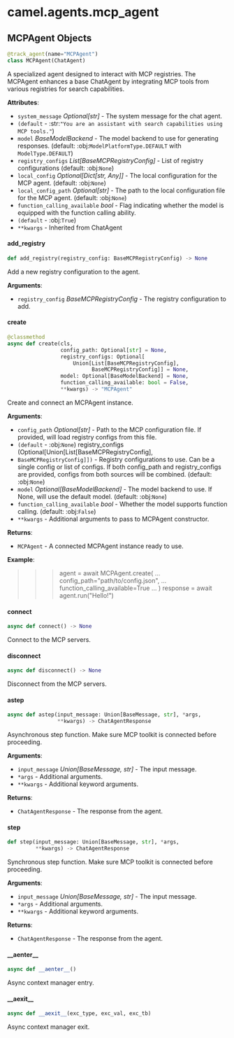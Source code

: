 <a id="camel.agents.mcp_agent"></a>

# camel.agents.mcp\_agent

<a id="camel.agents.mcp_agent.MCPAgent"></a>

## MCPAgent Objects

```python
@track_agent(name="MCPAgent")
class MCPAgent(ChatAgent)
```

A specialized agent designed to interact with MCP registries.
The MCPAgent enhances a base ChatAgent by integrating MCP tools from
various registries for search capabilities.

**Attributes**:

- `system_message` _Optional[str]_ - The system message for the chat agent.
- `(default` - :str:`"You are an assistant with search capabilities
  using MCP tools."`)
- `model` _BaseModelBackend_ - The model backend to use for generating
  responses. (default: :obj:`ModelPlatformType.DEFAULT` with
  `ModelType.DEFAULT`)
- `registry_configs` _List[BaseMCPRegistryConfig]_ - List of registry
  configurations (default: :obj:`None`)
- `local_config` _Optional[Dict[str, Any]]_ - The local configuration for
  the MCP agent. (default: :obj:`None`)
- `local_config_path` _Optional[str]_ - The path to the local configuration
  file for the MCP agent. (default: :obj:`None`)
- `function_calling_available` _bool_ - Flag indicating whether the
  model is equipped with the function calling ability.
- `(default` - :obj:`True`)
- `**kwargs` - Inherited from ChatAgent

<a id="camel.agents.mcp_agent.MCPAgent.add_registry"></a>

#### add\_registry

```python
def add_registry(registry_config: BaseMCPRegistryConfig) -> None
```

Add a new registry configuration to the agent.

**Arguments**:

- `registry_config` _BaseMCPRegistryConfig_ - The registry
  configuration to add.

<a id="camel.agents.mcp_agent.MCPAgent.create"></a>

#### create

```python
@classmethod
async def create(cls,
                 config_path: Optional[str] = None,
                 registry_configs: Optional[
                     Union[List[BaseMCPRegistryConfig],
                           BaseMCPRegistryConfig]] = None,
                 model: Optional[BaseModelBackend] = None,
                 function_calling_available: bool = False,
                 **kwargs) -> "MCPAgent"
```

Create and connect an MCPAgent instance.

**Arguments**:

- `config_path` _Optional[str]_ - Path to the MCP configuration file.
  If provided, will load registry configs from this file.
- `(default` - :obj:`None`)
  registry_configs (Optional[Union[List[BaseMCPRegistryConfig],
- `BaseMCPRegistryConfig]])` - Registry configurations to use.
  Can be a single config or list of configs. If both config_path
  and registry_configs are provided, configs from both sources
  will be combined. (default: :obj:`None`)
- `model` _Optional[BaseModelBackend]_ - The model backend to use.
  If None, will use the default model. (default: :obj:`None`)
- `function_calling_available` _bool_ - Whether the model supports
  function calling. (default: :obj:`False`)
- `**kwargs` - Additional arguments to pass to MCPAgent constructor.
  

**Returns**:

- `MCPAgent` - A connected MCPAgent instance ready to use.
  

**Example**:

  >>> agent = await MCPAgent.create(
  ...     config_path="path/to/config.json",
  ...     function_calling_available=True
  ... )
  >>> response = await agent.run("Hello!")

<a id="camel.agents.mcp_agent.MCPAgent.connect"></a>

#### connect

```python
async def connect() -> None
```

Connect to the MCP servers.

<a id="camel.agents.mcp_agent.MCPAgent.disconnect"></a>

#### disconnect

```python
async def disconnect() -> None
```

Disconnect from the MCP servers.

<a id="camel.agents.mcp_agent.MCPAgent.astep"></a>

#### astep

```python
async def astep(input_message: Union[BaseMessage, str], *args,
                **kwargs) -> ChatAgentResponse
```

Asynchronous step function. Make sure MCP toolkit is connected
before proceeding.

**Arguments**:

- `input_message` _Union[BaseMessage, str]_ - The input message.
- `*args` - Additional arguments.
- `**kwargs` - Additional keyword arguments.
  

**Returns**:

- `ChatAgentResponse` - The response from the agent.

<a id="camel.agents.mcp_agent.MCPAgent.step"></a>

#### step

```python
def step(input_message: Union[BaseMessage, str], *args,
         **kwargs) -> ChatAgentResponse
```

Synchronous step function. Make sure MCP toolkit is connected
before proceeding.

**Arguments**:

- `input_message` _Union[BaseMessage, str]_ - The input message.
- `*args` - Additional arguments.
- `**kwargs` - Additional keyword arguments.
  

**Returns**:

- `ChatAgentResponse` - The response from the agent.

<a id="camel.agents.mcp_agent.MCPAgent.__aenter__"></a>

#### \_\_aenter\_\_

```python
async def __aenter__()
```

Async context manager entry.

<a id="camel.agents.mcp_agent.MCPAgent.__aexit__"></a>

#### \_\_aexit\_\_

```python
async def __aexit__(exc_type, exc_val, exc_tb)
```

Async context manager exit.

